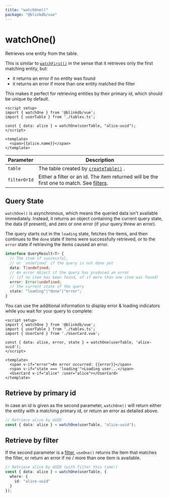 ```yaml
---
title: "watchOne()"
package: "@blinkdb/vue"
---
```


# watchOne()

Retrieves one entity from the table.

This is similar to [`watchFirst()`](watchfirst) in the sense that it retrieves only the first matching entity, but:
- it returns an error if no entity was found
- it returns an error if more than one entity matched the filter

This makes it perfect for retrieving entities by their primary id, which should be unique by default.

```vue
<script setup>
import { watchOne } from '@blinkdb/vue';
import { userTable } from './tables.ts';

const { data: alice } = watchOne(userTable, "alice-uuid");
</script>

<template>
  <span>{{alice.name}}</span>
</template>
```

| Parameter    | Description                                                                                               |
|--------------|-----------------------------------------------------------------------------------------------------------|
| `table`      | The table created by [`createTable()`](createtable) .                                                     |
| `filterOrId` | Either a filter or an id. The item returned will be the first one to match. See [filters](/docs/filters). |

## Query State

`watchOne()` is asynchronous, which means the queried data isn't available immediately.
Instead, it returns an object containing the current query state, the data (if present), and zero or one error (if your query threw an error).

The query starts out in the `loading` state, fetches the items, and then continues to the `done` state if items were
successfully retrieved, or to the `error` state if retrieving the items caused an error.

```ts
interface QueryResult<T> {
  // The item if successful,
  // or `undefined` if the query is not done yet
  data: T|undefined;
  // An error object if the query has produced an error
  // (if no item has been found, of if more than one item was found)
  error: Error|undefined;
  // The current state of the query
  state: "loading"|"done"|"error";
}
```

You can use the additional information to display error & loading indicators while you wait for your query to complete:

```vue
<script setup>
import { watchOne } from '@blinkdb/vue';
import { userTable } from './tables.ts';
import { UserCard } from './UserCard.vue';

const { data: alice, error, state } = watchOne(userTable, 'alice-uuid');
</script>

<template>
  <span v-if="error">An error occurred: {{error}}</span>
  <span v-if="state === 'loading'">Loading user...</span>
  <UserCard v-if="alice" :user="alice"></UserCard>
</template>
```

## Retrieve by primary id

In case an id is given as the second parameter, `watchOne()` will return either the entity with a matching primary id,
or return an error as detailed above.

```ts
// Retrieve alice by UUID
const { data: alice } = watchOne(userTable, "alice-uuid");
```

## Retrieve by filter

If the second parameter is a [filter](/docs/filters), `useOne()` returns the item that matches the filter,
or return an error if no / more than one item is available.

```ts
// Retrieve alice by UUID (with filter this time!)
const { data: alice } = watchOne(userTable, {
  where: {
    id: "alice-uuid"
  }
});
```